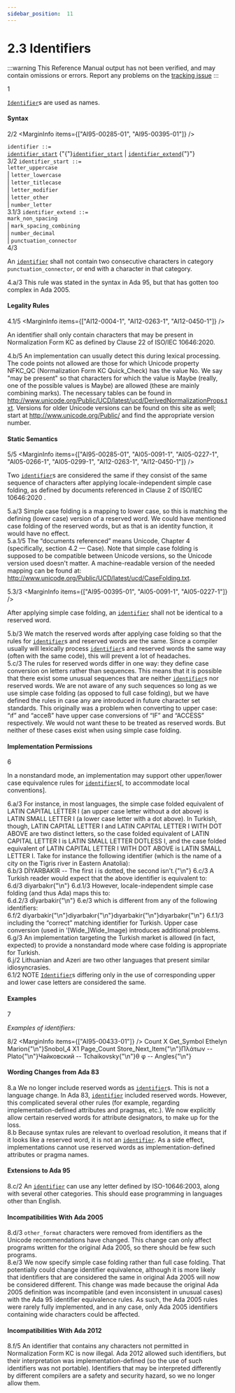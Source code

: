```yaml
---
sidebar_position:  11
---
```


# 2.3 Identifiers

:::warning
This Reference Manual output has not been verified,
and may contain omissions or errors.
Report any problems on the [tracking issue](https://github.com/ada-lang-io/ada-lang-io/issues/20)
:::


<MarginText>1</MarginText>
<p><code><a href="../AA-2/AA-2.3#S0002">Identifier</a></code>s are used as names. <br /></p>


#### Syntax

<MarginText>2/2</MarginText>
<MarginInfo items={["AI95-00285-01", "AI95-00395-01"]} />

<CodeBlock>
<code>identifier</code><a id="S0002"></a><code> ::= </code><br />   <code><a href="../AA-2/AA-2.3#S0003">identifier_start</a></code> {"{"}<code><a href="../AA-2/AA-2.3#S0003">identifier_start</a></code> | <code><a href="../AA-2/AA-2.3#S0005">identifier_extend</a></code>{"}"}<br />

</CodeBlock>
<MarginText>3/2</MarginText>
<MarginInfo items={["AI95-00285-01", "AI95-00395-01"]} />

<CodeBlock>
<code>identifier_start</code><a id="S0003"></a><a id="S0004"></a><code> ::= </code><br />     <code>letter_uppercase</code><br />   | <code>letter_lowercase</code><br />   | <code>letter_titlecase</code><br />   | <code>letter_modifier</code><br />   | <code>letter_other</code><br />   | <code>number_letter</code><br />

</CodeBlock>
<MarginText>3.1/3</MarginText>
<MarginInfo items={["AI95-00285-01", "AI95-00395-01", "AI05-0091-1"]} />

<CodeBlock>
<code>identifier_extend</code><a id="S0005"></a><code> ::= </code><br />     <code>mark_non_spacing</code><br />   | <code>mark_spacing_combining</code><br />   | <code>number_decimal</code><br />   | <code>punctuation_connector</code><br />

</CodeBlock>
<MarginText>4/3</MarginText>
<MarginInfo items={["AI95-00395-01", "AI05-0091-1"]} />
<p class="Indented2">An <code><a href="../AA-2/AA-2.3#S0002">identifier</a></code> shall not contain two consecutive characters in category <code>punctuation_connector</code>, or end with a character in that category. <br /></p>

<AnnotatedOnly>
<MarginText>4.a/3</MarginText>
<Admonition type="aarm" aarm="reason">
<strong></strong>This rule was stated in the syntax in Ada 95, but that has gotten too complex in Ada 2005. <br /></Admonition>
</AnnotatedOnly>


#### Legality Rules

<MarginText>4.1/5</MarginText>
<MarginInfo items={["AI12-0004-1", "AI12-0263-1", "AI12-0450-1"]} />
<p>An identifier shall only contain characters that may be present in Normalization Form KC as defined by Clause 22 of ISO/IEC 10646:2020.<br /></p>

<AnnotatedOnly>
<MarginText>4.b/5</MarginText>
<MarginInfo items={["AI12-0004-1", "AI12-0005-1"]} />
<Admonition type="aarm" aarm="implementation-note">
<strong></strong>An implementation can usually detect this during lexical processing. The code points not allowed are those for which Unicode property NFKC_QC (Normalization Form KC Quick_Check) has the value No. We say "may be present" so that characters for which the value is Maybe (really, one of the possible values is Maybe) are allowed (these are mainly combining marks). The necessary tables can be found in <a href="http://www.unicode.org/Public/UCD/latest/ucd/DerivedNormalizationProps.txt">http://www.unicode.org/Public/UCD/latest/ucd/DerivedNormalizationProps.txt</a>. Versions for older Unicode versions can be found on this site as well; start at <a href="http://www.unicode.org/Public/">http://www.unicode.org/Public/</a> and find the appropriate version number. <br /></Admonition>
</AnnotatedOnly>


#### Static Semantics

<MarginText>5/5</MarginText>
<MarginInfo items={["AI95-00285-01", "AI05-0091-1", "AI05-0227-1", "AI05-0266-1", "AI05-0299-1", "AI12-0263-1", "AI12-0450-1"]} />
<p>Two <code><a href="../AA-2/AA-2.3#S0002">identifier</a></code>s are considered the same if they consist of the same sequence of characters after applying locale-independent simple case folding, as defined by documents referenced  in Clause 2  of ISO/IEC 10646:2020 . <br /></p>

<AnnotatedOnly>
<MarginText>5.a/3</MarginText>
<MarginInfo items={["AI05-0227-1"]} />
<Admonition type="aarm" aarm="discussion">
<strong></strong>Simple case folding is a mapping to lower case, so this is matching the defining (lower case) version of a reserved word. We could have mentioned case folding of the reserved words, but as that is an identity function, it would have no effect.<br /></Admonition>
</AnnotatedOnly>

<AnnotatedOnly>
<MarginText>5.a.1/5</MarginText>
<MarginInfo items={["AI05-0227-1", "AI12-0263-1"]} />
<Admonition type="aarm" aarm="note">
The &ldquo;documents referenced&rdquo; means Unicode, Chapter 4 (specifically, section 4.2 &mdash; Case). Note that simple case folding is supposed to be compatible between Unicode versions, so the Unicode version used doesn't matter. A machine-readable version of the needed mapping can be found at: <a href="http://www.unicode.org/Public/UCD/latest/ucd/CaseFolding.txt">http://www.unicode.org/Public/UCD/latest/ucd/CaseFolding.txt</a>. <br /></Admonition>
</AnnotatedOnly>

<MarginText>5.3/3</MarginText>
<MarginInfo items={["AI95-00395-01", "AI05-0091-1", "AI05-0227-1"]} />
<p>After applying simple case folding, an <code><a href="../AA-2/AA-2.3#S0002">identifier</a></code> shall not be identical to a reserved word. <br /></p>

<AnnotatedOnly>
<MarginText>5.b/3</MarginText>
<Admonition type="aarm" aarm="implementation-note">
<strong></strong>We match the reserved words after applying case folding so that the rules for <code><a href="../AA-2/AA-2.3#S0002">identifier</a></code>s and reserved words are the same. Since a compiler usually will lexically process <code><a href="../AA-2/AA-2.3#S0002">identifier</a></code>s and reserved words the same way (often with the same code), this will prevent a lot of headaches. <br /></Admonition>
</AnnotatedOnly>

<AnnotatedOnly>
<MarginText>5.c/3</MarginText>
<MarginInfo items={["AI05-0227-1"]} />
<Admonition type="aarm" aarm="ramification">
<strong></strong>The rules for reserved words differ in one way: they define case conversion on letters rather than sequences. This means that it is possible that there exist some unusual sequences that are neither <code><a href="../AA-2/AA-2.3#S0002">identifier</a></code>s nor reserved words. We are not aware of any such sequences so long as we use simple case folding (as opposed to full case folding), but we have defined the rules in case any are introduced in future character set standards. This originally was a problem when converting to upper case: &ldquo;&#0305;f&rdquo; and &ldquo;acceß&rdquo; have upper case conversions of &ldquo;IF&rdquo; and &ldquo;ACCESS&rdquo; respectively. We would not want these to be treated as reserved words. But neither of these cases exist when using simple case folding. <br /></Admonition>
</AnnotatedOnly>


#### Implementation Permissions

<MarginText>6</MarginText>
<p>In a nonstandard mode, an implementation may support other upper/lower case equivalence rules for <code><a href="../AA-2/AA-2.3#S0002">identifier</a></code>s[, to accommodate local conventions]. <br /></p>

<AnnotatedOnly>
<MarginText>6.a/3</MarginText>
<MarginInfo items={["AI95-00285-01", "AI05-0227-1"]} />
<Admonition type="aarm" aarm="discussion">
<strong></strong>For instance, in most languages, the simple case folded equivalent of LATIN CAPITAL LETTER I (an upper case letter without a dot above) is LATIN SMALL LETTER I (a lower case letter with a dot above). In Turkish, though, LATIN CAPITAL LETTER I and LATIN CAPITAL LETTER I WITH DOT ABOVE are two distinct letters, so the case folded equivalent of LATIN CAPITAL LETTER I is LATIN SMALL LETTER DOTLESS I, and the case folded equivalent of LATIN CAPITAL LETTER I WITH DOT ABOVE is LATIN SMALL LETTER I. Take for instance the following identifier (which is the name of a city on the Tigris river in Eastern Anatolia):<br /></Admonition>
</AnnotatedOnly>

<AnnotatedOnly>
<MarginText>6.b/3</MarginText>
<CodeBlock language="ada">
D&#0304;YARBAKIR -- The first i is dotted, the second isn't.{"\n"}

</CodeBlock>
</AnnotatedOnly>
<AnnotatedOnly>
<MarginText>6.c/3</MarginText>
<Admonition type="aarm" aarm="note">
A Turkish reader would expect that the above identifier is equivalent to: <br /></Admonition>
</AnnotatedOnly>

<AnnotatedOnly>
<MarginText>6.d/3</MarginText>
<CodeBlock language="ada">
diyarbak&#0305;r{"\n"}

</CodeBlock>
</AnnotatedOnly>
<AnnotatedOnly>
<MarginText>6.d.1/3</MarginText>
<Admonition type="aarm" aarm="note">
However, locale-independent simple case folding (and thus Ada) maps this to: <br /></Admonition>
</AnnotatedOnly>

<AnnotatedOnly>
<MarginText>6.d.2/3</MarginText>
<CodeBlock language="ada">
d&#0304;yarbakir{"\n"}

</CodeBlock>
</AnnotatedOnly>
<AnnotatedOnly>
<MarginText>6.e/3</MarginText>
<Admonition type="aarm" aarm="note">
which is different from any of the following identifiers: <br /></Admonition>
</AnnotatedOnly>

<AnnotatedOnly>
<MarginText>6.f/2</MarginText>
<CodeBlock language="ada">
diyarbakir{"\n"}diyarbak&#0305;r{"\n"}d&#0305;yarbakir{"\n"}d&#0305;yarbak&#0305;r{"\n"}

</CodeBlock>
</AnnotatedOnly>
<AnnotatedOnly>
<MarginText>6.f.1/3</MarginText>
<Admonition type="aarm" aarm="note">
including the &ldquo;correct&rdquo; matching identifier for Turkish. Upper case conversion (used in '[Wide_]Wide_Image) introduces additional problems.<br /></Admonition>
</AnnotatedOnly>

<AnnotatedOnly>
<MarginText>6.g/3</MarginText>
<Admonition type="aarm" aarm="note">
An implementation targeting the Turkish market is allowed (in fact, expected) to provide a nonstandard mode where case folding is appropriate for Turkish. <br /></Admonition>
</AnnotatedOnly>

<AnnotatedOnly>
<MarginText>6.j/2</MarginText>
<Admonition type="aarm" aarm="note">
Lithuanian and Azeri are two other languages that present similar idiosyncrasies. <br /></Admonition>
</AnnotatedOnly>

<AnnotatedOnly>
<MarginText>6.1/2</MarginText>
<MarginInfo items={["AI95-00285-01"]} />
<Admonition type="aarm" aarm="note">
NOTE   <code><a href="../AA-2/AA-2.3#S0002">Identifier</a></code>s differing only in the use of corresponding upper and lower case letters are considered the same. <br /></Admonition>
</AnnotatedOnly>


#### Examples

<MarginText>7</MarginText>
<p><em>Examples of identifiers:</em> <br /></p>

<MarginText>8/2</MarginText>
<MarginInfo items={["AI95-00433-01"]} />
<CodeBlock language="ada">
Count      X    Get_Symbol   Ethelyn   Marion{"\n"}Snobol_4   X1   Page_Count   Store_Next_Item{"\n"}&#928;&#955;&#940;&#964;&#969;&#957;      -- Plato{"\n"}&#1063;&#1072;&#1081;&#1082;&#1086;&#1074;&#1089;&#1082;&#1080;&#1081;  -- Tchaikovsky{"\n"}&#952;  &#966;        -- Angles{"\n"}

</CodeBlock>
<AnnotatedOnly>

#### Wording Changes from Ada 83

</AnnotatedOnly>
<AnnotatedOnly>
<MarginText>8.a</MarginText>
<Admonition type="aarm" aarm="note">
We no longer include reserved words as <code><a href="../AA-2/AA-2.3#S0002">identifier</a></code>s. This is not a language change. In Ada 83, <code><a href="../AA-2/AA-2.3#S0002">identifier</a></code> included reserved words. However, this complicated several other rules (for example, regarding implementation-defined attributes and pragmas, etc.). We now explicitly allow certain reserved words for attribute designators, to make up for the loss. <br /></Admonition>
</AnnotatedOnly>

<AnnotatedOnly>
<MarginText>8.b</MarginText>
<Admonition type="aarm" aarm="ramification">
<strong></strong>Because syntax rules are relevant to overload resolution, it means that if it looks like a reserved word, it is not an <code><a href="../AA-2/AA-2.3#S0002">identifier</a></code>. As a side effect, implementations cannot use reserved words as implementation-defined attributes or pragma names. <br /></Admonition>
</AnnotatedOnly>

<AnnotatedOnly>

#### Extensions to Ada 95

</AnnotatedOnly>
<AnnotatedOnly>
<MarginText>8.c/2</MarginText>
<MarginInfo items={["AI95-00285-01"]} />
<Admonition type="aarm" aarm="note">
An <code><a href="../AA-2/AA-2.3#S0002">identifier</a></code> can use any letter defined by ISO-10646:2003, along with several other categories. This should ease programming in languages other than English. <br /></Admonition>
</AnnotatedOnly>

<AnnotatedOnly>

#### Incompatibilities With Ada 2005

</AnnotatedOnly>
<AnnotatedOnly>
<MarginText>8.d/3</MarginText>
<MarginInfo items={["AI05-0091-1"]} />
<Admonition type="aarm" aarm="correction">
<strong></strong> <code>other_format</code> characters were removed from identifiers as the Unicode recommendations have changed. This change can only affect programs written for the original Ada 2005, so there should be few such programs.<br /></Admonition>
</AnnotatedOnly>

<AnnotatedOnly>
<MarginText>8.e/3</MarginText>
<MarginInfo items={["AI05-0227-1"]} />
<Admonition type="aarm" aarm="correction">
<strong></strong> We now specify simple case folding rather than full case folding. That potentially could change identifier equivalence, although it is more likely that identifiers that are considered the same in original Ada 2005 will now be considered different. This change was made because the original Ada 2005 definition was incompatible (and even inconsistent in unusual cases) with the Ada 95 identifier equivalence rules. As such, the Ada 2005 rules were rarely fully implemented, and in any case, only Ada 2005 identifiers containing wide characters could be affected. <br /></Admonition>
</AnnotatedOnly>

<AnnotatedOnly>

#### Incompatibilities With Ada 2012

</AnnotatedOnly>
<AnnotatedOnly>
<MarginText>8.f/5</MarginText>
<MarginInfo items={["AI12-0004-1"]} />
<Admonition type="aarm" aarm="correction">
<strong></strong> An identifier that contains any characters not permitted in Normalization Form KC is now illegal. Ada 2012 allowed such identifiers, but their interpretation was implementation-defined (so the use of such identifiers was not portable). Identifiers that may be interpreted differently by different compilers are a safety and security hazard, so we no longer allow them. <br /></Admonition>
</AnnotatedOnly>

